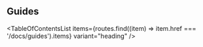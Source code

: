 
<Head>
  <title>Guides - TailwindCSS React Table Docs</title>
  <meta
    name="description"
    content="TailwindCSS React Table Guides and Tutorials"
  />
</Head>

## Guides

<TableOfContentsList
  items={routes.find((item) => item.href === '/docs/guides').items}
  variant="heading"
/>
